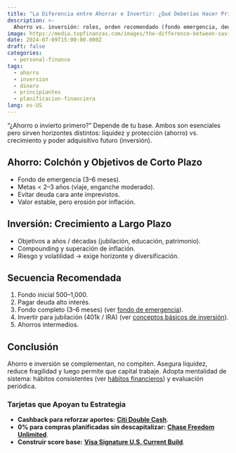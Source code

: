 ```yaml
---
title: "La Diferencia entre Ahorrar e Invertir: ¿Qué Deberías Hacer Primero?"
description: >-
  Ahorro vs. inversión: roles, orden recomendado (fondo emergencia, deuda alto interés, luego crecimiento) y cómo equilibrarlos.
image: https://media.topfinanzas.com/images/the-difference-between-saving-and-investing-which-should-you-do-first.webp
date: 2024-07-09T15:00:00.000Z
draft: false
categories:
  - personal-finance
tags:
  - ahorro
  - inversion
  - dinero
  - principiantes
  - planificacion-financiera
lang: es-US
---
```


“¿Ahorro o invierto primero?” Depende de tu base. Ambos son esenciales pero sirven horizontes distintos: liquidez y protección (ahorro) vs. crecimiento y poder adquisitivo futuro (inversión).

## Ahorro: Colchón y Objetivos de Corto Plazo

- Fondo de emergencia (3–6 meses).
- Metas < 2–3 años (viaje, enganche moderado).
- Evitar deuda cara ante imprevistos.
- Valor estable, pero erosión por inflación.

## Inversión: Crecimiento a Largo Plazo

- Objetivos a años / décadas (jubilación, educación, patrimonio).
- Compounding y superación de inflación.
- Riesgo y volatilidad → exige horizonte y diversificación.

## Secuencia Recomendada

1. Fondo inicial $500–$1,000.
2. Pagar deuda alto interés.
3. Fondo completo (3–6 meses) (ver [fondo de emergencia](/finanzas-personales/fondo-de-emergencia-que-es-por-que-lo-necesitas)).
4. Invertir para jubilación (401k / IRA) (ver [conceptos básicos de inversión](/finanzas-personales/los-conceptos-basicos-de-la-inversion-como-empezar-sin-ser-un-experto)).
5. Ahorros intermedios.

## Conclusión

Ahorro e inversión se complementan, no compiten. Asegura liquidez, reduce fragilidad y luego permite que capital trabaje. Adopta mentalidad de sistema: hábitos consistentes (ver [hábitos financieros](/finanzas-personales/construyendo-buenos-habitos-financieros-la-consistencia-es-clave)) y evaluación periódica.

<AdZone id="us_site_4" />

### Tarjetas que Apoyan tu Estrategia

- **Cashback para reforzar aportes:** [**Citi Double Cash**](/soluciones-financieras/beneficios-de-la-tarjeta-de-credito-citi-double-cash-2-cashback-en-todas-tus-compras).
- **0% para compras planificadas sin descapitalizar:** [**Chase Freedom Unlimited**](/soluciones-financieras/beneficios-de-la-tarjeta-de-credito-chase-freedom-unlimited-cashback-ilimitado-y-mas).
- **Construir score base:** [**Visa Signature U.S. Current Build**](/soluciones-financieras/beneficios-de-la-tarjeta-de-credito-visa-signature-us-current-build).
